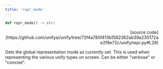 ```yaml
---
title: 'repr_mode'
---
```


```python
def repr_mode() -> str:
```

<p align="right">[source code](https://github.com/unifyai/unify/tree/72f4a780f413b1582362ab39a230172ae2f8e72c/unify/repr.py#L28)</p>

Gets the global representation mode as currently set. This is used when representing
the various unify types on screen. Can be either "verbose" or "concise".